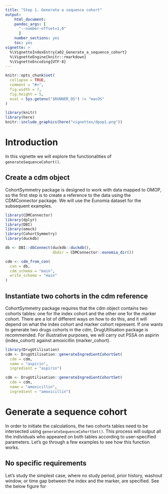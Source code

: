 ```yaml
---
title: "Step 1. Generate a sequence cohort"
output:
    html_document:
    pandoc_args: [
      "--number-offset=1,0"
      ]
    number_sections: yes
    toc: yes
vignette: >
  %\VignetteIndexEntry{a02_Generate_a_sequence_cohort}
  %\VignetteEngine{knitr::rmarkdown}
  %\VignetteEncoding{UTF-8}
---
```


```r
knitr::opts_chunk$set(
  collapse = TRUE,
  comment = "#>",
  fig.width = 7,
  fig.height = 5,
  eval = Sys.getenv("$RUNNER_OS") != "macOS"
)
```

```r
library(knitr)
library(here)
knitr::include_graphics(here("vignettes/dpop1.png"))
```

# Introduction
In this vignette we will explore the functionalities of `generateSequenceCohort()`. 

## Create a cdm object
CohortSymmetry package is designed to work with data mapped to OMOP, so the first step is to create a reference to the data using the CDMConnector package. We will use the Eunomia dataset for the subsequent examples. 

```r
library(CDMConnector)
library(dplyr)
library(DBI)
library(omock)
library(CohortSymmetry)
library(duckdb)

db <- DBI::dbConnect(duckdb::duckdb(), 
                     dbdir = CDMConnector::eunomia_dir())

cdm <- cdm_from_con(
  con = db,
  cdm_schema = "main",
  write_schema = "main"
)
```

## Instantiate two cohorts in the cdm reference
CohortSymmetry package requires that the cdm object contains two cohorts tables: one for the index cohort and the other one for the marker cohort. There are a lot of different ways on how to do this, and it will depend on what the index cohort and marker cohort represent. If one wants to generate two drugs cohorts in the cdm, DrugUtilisation package is recommended. For illustrative purposes,  we will carry out PSSA on aspirin (index_cohort) against amoxicillin (marker_cohort).

```r
library(DrugUtilisation)
cdm <- DrugUtilisation::generateIngredientCohortSet(
  cdm = cdm, 
  name = "aspirin",
  ingredient = "aspirin")

cdm <- DrugUtilisation::generateIngredientCohortSet(
  cdm = cdm,
  name = "amoxicillin",
  ingredient = "amoxicillin")
```

# Generate a sequence cohort
In order to initiate the calculations, the two cohorts tables need to be intersected using `generateSequenceCohortSet()`. This process will output all the individuals who appeared on both tables according to user-specified parameters. Let's go through a few examples to see how this function works.

## No specific requirements
Let's study the simplest case, where no study period, prior history, washout window, or time gap between the index and the marker, are specified. See the below figure for 
```r

```



